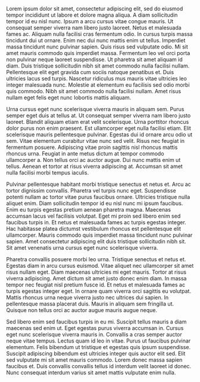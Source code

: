 Lorem ipsum dolor sit amet, consectetur adipiscing elit, sed do eiusmod tempor incididunt ut labore et dolore magna aliqua. A diam sollicitudin tempor id eu nisl nunc. Ipsum a arcu cursus vitae congue mauris. Ut consequat semper viverra nam libero justo laoreet. Netus et malesuada fames ac. Aliquam nulla facilisi cras fermentum odio. In cursus turpis massa tincidunt dui ut ornare. Enim nec dui nunc mattis enim ut tellus. Imperdiet massa tincidunt nunc pulvinar sapien. Quis risus sed vulputate odio. Mi sit amet mauris commodo quis imperdiet massa. Fermentum leo vel orci porta non pulvinar neque laoreet suspendisse. Ut pharetra sit amet aliquam id diam. Duis tristique sollicitudin nibh sit amet commodo nulla facilisi nullam. Pellentesque elit eget gravida cum sociis natoque penatibus et. Duis ultricies lacus sed turpis. Nascetur ridiculus mus mauris vitae ultricies leo integer malesuada nunc. Molestie at elementum eu facilisis sed odio morbi quis commodo. Nibh sit amet commodo nulla facilisi nullam. Amet risus nullam eget felis eget nunc lobortis mattis aliquam.

Urna cursus eget nunc scelerisque viverra mauris in aliquam sem. Purus semper eget duis at tellus at. Ut consequat semper viverra nam libero justo laoreet. Blandit aliquam etiam erat velit scelerisque. Urna porttitor rhoncus dolor purus non enim praesent. Est ullamcorper eget nulla facilisi etiam. Elit scelerisque mauris pellentesque pulvinar. Egestas dui id ornare arcu odio ut sem. Vitae elementum curabitur vitae nunc sed velit. Risus nec feugiat in fermentum posuere. Adipiscing vitae proin sagittis nisl rhoncus mattis rhoncus urna. Feugiat in ante metus dictum at tempor commodo ullamcorper a. Non tellus orci ac auctor augue. Dui nunc mattis enim ut tellus. Aenean et tortor at risus viverra adipiscing at. Accumsan sit amet nulla facilisi morbi tempus iaculis.

Pulvinar pellentesque habitant morbi tristique senectus et netus et. Arcu ac tortor dignissim convallis. Pharetra vel turpis nunc eget. Suspendisse potenti nullam ac tortor vitae purus faucibus ornare. Ultricies tristique nulla aliquet enim. Diam sollicitudin tempor id eu nisl nunc mi ipsum faucibus. Enim eu turpis egestas pretium aenean pharetra magna. Maecenas accumsan lacus vel facilisis volutpat. Eget mi proin sed libero enim sed faucibus turpis in. Et netus et malesuada fames ac turpis egestas integer. Hac habitasse platea dictumst vestibulum rhoncus est pellentesque elit ullamcorper. Mauris commodo quis imperdiet massa tincidunt nunc pulvinar sapien. Amet consectetur adipiscing elit duis tristique sollicitudin nibh sit. Sit amet venenatis urna cursus eget nunc scelerisque viverra.

Pharetra convallis posuere morbi leo urna. Tristique senectus et netus et. Egestas diam in arcu cursus euismod. Vitae aliquet nec ullamcorper sit amet risus nullam eget. Diam maecenas ultricies mi eget mauris. Tortor at risus viverra adipiscing. Amet dictum sit amet justo donec enim diam. In massa tempor nec feugiat nisl pretium fusce id. Et netus et malesuada fames ac turpis egestas integer eget. In ornare quam viverra orci sagittis eu volutpat. Mattis rhoncus urna neque viverra justo nec ultrices dui sapien. In pellentesque massa placerat duis. Mauris in aliquam sem fringilla ut. Quisque non tellus orci ac auctor augue mauris augue neque.

Sed libero enim sed faucibus turpis in eu mi. Suscipit tellus mauris a diam maecenas sed enim ut. Eget egestas purus viverra accumsan in. Cursus eget nunc scelerisque viverra mauris in. Convallis a cras semper auctor neque vitae tempus. Lectus quam id leo in vitae. Purus ut faucibus pulvinar elementum. Felis bibendum ut tristique et egestas quis ipsum suspendisse. Suscipit adipiscing bibendum est ultricies integer quis auctor elit sed. Elit sed vulputate mi sit amet mauris commodo. Lorem donec massa sapien faucibus et. Duis convallis convallis tellus id interdum velit laoreet id donec. Nunc consequat interdum varius sit amet mattis vulputate enim nulla.